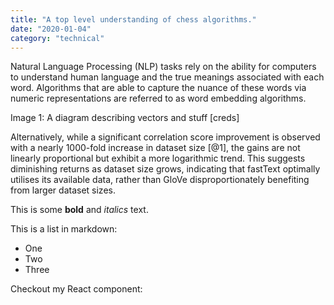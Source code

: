 ```yaml
---
title: "A top level understanding of chess algorithms."
date: "2020-01-04"
category: "technical"
---
```


Natural Language Processing (NLP) tasks rely on the ability for computers to understand
human language and the true meanings associated with each word. Algorithms that are able
to capture the nuance of these words via numeric representations are referred to as word
embedding algorithms.

Image 1: A diagram describing vectors and stuff [creds]

Alternatively, while a significant correlation score improvement is observed with a nearly
1000-fold increase in dataset size [@1], the gains are not linearly proportional but exhibit
a more logarithmic trend. This suggests diminishing returns as dataset size grows, indicating
that fastText optimally utilises its available data, rather than GloVe disproportionately
benefiting from larger dataset sizes.

This is some **bold** and _italics_ text.

This is a list in markdown:

- One
- Two
- Three

Checkout my React component:
